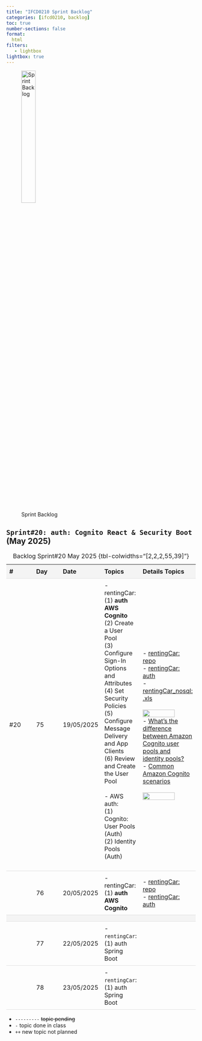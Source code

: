 ```yaml
---
title: "IFCD0210 Sprint Backlog"
categories: [ifcd0210, backlog]
toc: true
number-sections: false
format:
  html
filters:
   - lightbox
lightbox: true
---
```


<style>

.heatMap th { background:  #f4f4f4;}
tr:nth-child(3) {background-color: #f4f4f4;}
th, td {
  padding: 8px;
  text-align: left;
  border-bottom: 1px solid #ddd;
}

tr:hover {background-color:  #f4f4f4;}

</style>

![Sprint Backlog](/images/home/backlog.jpg){width="30%"}

<div class="heatMap">

::: {.column-page-right}


##  ``Sprint#20: auth: Cognito React & Security Boot`` (May 2025)

| # | Day | Date | Topics |  Details Topics |
| -- | -- | -- | -- | -- |
| #20 | 75 | 19/05/2025 | - rentingCar: </br> (1) **auth AWS Cognito**  </br> (2) Create a User Pool </br> (3) Configure Sign-In Options and Attributes </br> (4) Set Security Policies </br> (5) Configure Message Delivery and App Clients </br> (6) Review and Create the User Pool   </BR> </br> - AWS auth: </BR> (1) Cognito: User Pools (Auth)	 </BR> (2) Identity Pools (Auth) </br> </br> |  - [rentingCar: repo](https://github.com/AlbertProfe/rentingCar){.external target='_blank'} </br> - [rentingCar: auth](https://github.com/AlbertProfe/rentingCar/tree/master/docs/core-concepts/auth){.external target='_blank'} </br> - [rentingCar_nosql: .xls](https://docs.google.com/spreadsheets/d/1jCKONiQ8_KUPSXzlYQ5GwEaLhJo2aV9jCOtgarWg3Tc/edit?usp=sharing){.external target='_blank'} </br></br>  ![](/images/ifcd0210-25/user-identity-pool.png){.lightbox width=80% fig-align="center"}  </br> - [What's the difference between Amazon Cognito user pools and identity pools?](https://repost.aws/knowledge-center/cognito-user-pools-identity-pools){.external target='_blank'}  </br>  - [Common Amazon Cognito scenarios](https://docs.aws.amazon.com/cognito/latest/developerguide/cognito-scenarios.html){.external target='_blank'} </br> </br> ![](/images/ifcd0210-25/user-identity-pool-scenarios.png){.lightbox width=80% fig-align="center"}  </br>   |
| | 76 | 20/05/2025 |  - rentingCar: </br> (1) **auth AWS Cognito**  </br> |  - [rentingCar: repo](https://github.com/AlbertProfe/rentingCar){.external target='_blank'} </br> - [rentingCar: auth](https://github.com/AlbertProfe/rentingCar/tree/master/docs/core-concepts/auth){.external target='_blank'} </br> |
| |
| | 77 | 22/05/2025 |  - `rentingCar`: </br> (1) auth Spring Boot  </br>  | |
| | 78 | 23/05/2025 |  - `rentingCar`: </br> (1) auth Spring Boot  </br>  | |
: Backlog Sprint#20 May 2025 {tbl-colwidths="[2,2,2,55,39]"}
:::

</div>

::: {.callout-note}
- `---------` <s>topic pending</s>
- `-` topic done in class
- `++` new topic not planned
:::


